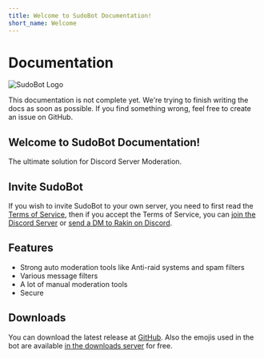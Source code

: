 ```yaml
---
title: Welcome to SudoBot Documentation!
short_name: Welcome
---
```



# Documentation

![SudoBot Logo](https://res.cloudinary.com/rakinar2/image/upload/v1659628446/SudoBot-new_cvwphw.png)

<Callout type="warning">
    This documentation is not complete yet. We're trying to finish writing the
    docs as soon as possible. If you find something wrong, feel free to create
    an issue on GitHub.
</Callout>

## Welcome to SudoBot Documentation!

The ultimate solution for Discord Server Moderation.

## Invite SudoBot

If you wish to invite SudoBot to your own server, you need to first read the [Terms of Service](legal/terms.md), then if you accept the Terms of Service, you can [join the Discord Server](https://discord.gg/892GWhTzgs) or [send a DM to Rakin on Discord](https://discord.com/users/774553653394538506).

## Features

-   Strong auto moderation tools like Anti-raid systems and spam filters
-   Various message filters
-   A lot of manual moderation tools
-   Secure

## Downloads

You can download the latest release at [GitHub](https://github.com/onesoft-sudo/sudobot/releases/). Also the emojis used in the bot are available [in the downloads server](https://www.onesoftnet.eu.org/downloads/sudo/emojis/) for free.

